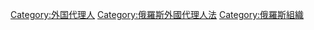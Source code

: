 [[Category:外国代理人|Category:外国代理人]]
[[Category:俄羅斯外國代理人法|Category:俄羅斯外國代理人法]]
[[Category:俄羅斯組織|Category:俄羅斯組織]]